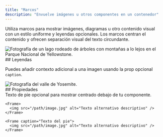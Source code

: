 ```yaml
---
title: "Marcos"
description: "Envuelve imágenes u otros componentes en un contenedor"
---
```


Utiliza marcos para mostrar imágenes, diagramas u otro contenido visual con un estilo uniforme y leyendas opcionales. Los marcos centran el contenido y ofrecen separación visual del texto circundante.

<Frame>
  <img src="https://mintlify-assets.b-cdn.net/yellowstone.jpeg" alt="Fotografía de un lago rodeado de árboles con montañas a lo lejos en el Parque Nacional de Yellowstone." />
</Frame>

<div id="captions">
  ## Leyendas
</div>

Puedes añadir contexto adicional a una imagen usando la prop opcional `caption`.

<Frame caption="El Parque Nacional de Yosemite recibe más de 3,5 millones de visitantes cada año">
  <img src="https://mintlify-assets.b-cdn.net/yosemite.jpg" alt="Fotografía del valle de Yosemite." />
</Frame>

<div id="properties">
  ## Propiedades
</div>

<ResponseField name="caption" type="string">
  Texto de pie opcional para mostrar centrado debajo de tu componente.
</ResponseField>

<CodeGroup>

```mdx Frame
<Frame>
  <img src="/path/image.jpg" alt="Texto alternativo descriptivo" />
</Frame>
```

```mdx Frame with a caption
<Frame caption="Texto del pie">
  <img src="/path/image.jpg" alt="Texto alternativo descriptivo" />
</Frame>
```
</CodeGroup>